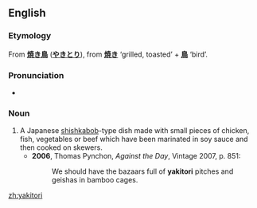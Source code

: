 ==English==

===Etymology===
From {{Ja.}} '''[[焼き鳥]]''' ('''[[やきとり]]'''), from '''[[焼き]]''' ‘grilled, toasted’ + '''[[鳥]]''' ‘bird’.

===Pronunciation===
* {{IPA|/jækɪˈtɔəɹi/}}

===Noun===
{{en-noun|pl=yakitori}}

# A Japanese [[shishkabob]]-type dish made with small pieces of chicken, fish, vegetables or beef which have been marinated in soy sauce and then cooked on skewers.
#* '''2006''', Thomas Pynchon, ''Against the Day'', Vintage 2007, p. 851:
#*: We should have the bazaars full of '''yakitori''' pitches and geishas in bamboo cages.

[[zh:yakitori]]